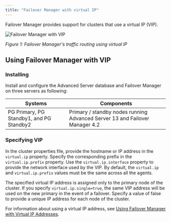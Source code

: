 ```yaml
---
title: "Failover Manager with virtual IP"
---
```



Failover Manager provides support for clusters that use a virtual IP (VIP). 

![Failover Manager with VIP](/images/efm_with_vip.png)

*Figure 1: Failover Manager's traffic routing using virtual IP*

Using Failover Manager with VIP
-------------------------------

### Installing

Install and configure the Advanced Server database and Failover Manager
on three servers as following:

  
  Systems                                   |Components
  ------------------------------------------|-----------------------------------------------------------------------------
  PG Primary, PG Standby1, and PG Standby2  | Primary / standby nodes running Advanced Server 13 and Failover Manager 4.2
  

### Specifying VIP

In the cluster properties file, provide the hostname or IP address in
the `virtual.ip` property. Specify the corresponding prefix in the
`virtual.ip.prefix` property. Use the `virtual.ip.interface` property to
provide the network interface used by the VIP. By default, the
`virtual.ip` and `virtual.ip.prefix` values must be the same across all the
agents.

The specified virtual IP address is assigned only to the primary node of
the cluster. If you specify `virtual.ip.single=true`, the same VIP address
will be used on the new primary in the event of a failover. Specify a
value of false to provide a unique IP address for each node of the
cluster.

For information about using a virtual IP address, see [Using Failover Manager with Virtual IP Addresses](https://www.enterprisedb.com/docs/efm/latest/efm_user/04_configuring_efm/05_using_vip_addresses/#using_vip_addresses).
